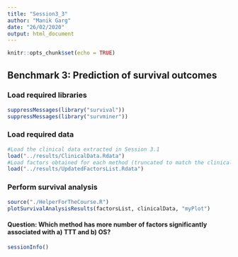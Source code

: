 ```yaml
---
title: "Session3_3"
author: "Manik Garg"
date: "26/02/2020"
output: html_document
---
```


```r
knitr::opts_chunk$set(echo = TRUE)
```

## Benchmark 3: Prediction of survival outcomes

### Load required libraries

```r
suppressMessages(library("survival"))
suppressMessages(library("survminer"))
```

### Load required data

```r
#Load the clinical data extracted in Session 3.1
load("../results/ClinicalData.Rdata")
#Load factors obtained for each method (truncated to match the clinical data in Session 3.1)
load("../results/UpdatedFactorsList.Rdata")
```

### Perform survival analysis
```r
source("./HelperForTheCourse.R")
plotSurvivalAnalysisResults(factorsList, clinicalData, "myPlot")
```

#### Question: Which method has more number of factors significantly associated with a) TTT and b) OS?

```r
sessionInfo()
```